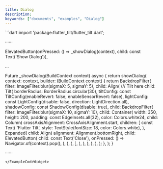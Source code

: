 ```yaml
---
title: Dialog
description:
keywords: ["documents", "examples", "Dialog"]
---
```


<ExampleCodeWidget name="Dialog" height={650}>
```dart
import 'package:flutter_tilt/flutter_tilt.dart';

······

ElevatedButton(onPressed: () => _showDialog(context), child: const Text('Show Dialog')),

...

Future<void> _showDialog(BuildContext context) async {
  return showDialog<void>(
    context: context,
    builder: (BuildContext context) {
      return BackdropFilter(
        filter: ImageFilter.blur(sigmaX: 5, sigmaY: 5),
        child: Align(
          /// Tilt here
          child: Tilt(
            borderRadius: BorderRadius.circular(30),
            tiltConfig: const TiltConfig(enableRevert: false, enableSensorRevert: false),
            lightConfig: const LightConfig(disable: false, direction: LightDirection.all),
            shadowConfig: const ShadowConfig(disable: true),
            child: BackdropFilter(
              filter: ImageFilter.blur(sigmaX: 10, sigmaY: 10),
              child: Container(
                width: 350,
                height: 200,
                padding: const EdgeInsets.all(32),
                color: Colors.white24,
                child: Column(
                  crossAxisAlignment: CrossAxisAlignment.start,
                  children: [
                    const Text(
                      'Flutter Tilt',
                      style: TextStyle(fontSize: 18, color: Colors.white),
                    ),
                    Expanded(
                      child: Align(
                        alignment: Alignment.bottomRight,
                        child: ElevatedButton(
                          child: const Text('Close'),
                          onPressed: () => Navigator.of(context).pop(),
                        ),
                      ),
                    ),
                  ],
                ),
              ),
            ),
          ),
        ),
      );
    },
  );
}

······
```
</ExampleCodeWidget>
